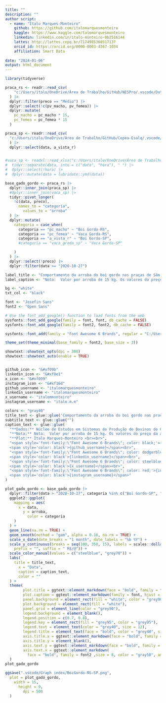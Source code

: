 ```yaml
---
title: ""
description: ""
author script: 
  - name: "Ítalo Marques-Monteiro"
    github: https://github.com/italomarquesmonteiro
    kaggle: https://www.kaggle.com/talomarquesmonteiro
    linkedin: linkedin.com/in/ítalo-monteiro-0b2516144
    lattes: http://lattes.cnpq.br/7174985368517137
    orcid_id: https://orcid.org/0000-0003-4367-1034
    affiliation: Smart Data
        
date: "2024-01-06"
output: html_document
---
```


```r
library(tidyverse)
```

```r
praca_rs <- readr::read_csv(
    "c:/Users/italo/OneDrive/Área de Trabalho/GitHub/NESPro/.vscode/Dataset/GadoGordo.csv" # nolint
  ) |>
  dplyr::filter(preco == "Médio") |>
  dplyr::select(!c(pv_macho, pv_femea)) |>
  dplyr::mutate(
    pc_macho = pc_macho * 15,
    pc_femea = pc_femea * 15
  )

praca_sp <- readr::read_csv(
  "c:/Users/italo/OneDrive/Área de Trabalho/GitHub/Cepea-Esalq/.vscode/Dataset cepea/CepeaBoiGordo.csv" # nolint
  ) |>
  dplyr::select(data, a_vista_r)


#vaca_sp <- readxl::read_xlsx("c:/Users/italo/OneDrive/Área de Trabalho/VsCode/agrolink/VacaGordaSP.xlsx") |> # nolint
#  tidyr::separate(data, into = c("data", "hora"), " ") |>
#  dplyr::select(!hora) |>
#  dplyr::mutate(data = lubridate::ymd(data))
```


```r
base_gado_gordo <- praca_rs |>
  dplyr::inner_join(praca_sp) |>
  #dplyr::inner_join(vaca_sp) |>
  tidyr::pivot_longer(
    !c(data, preco),
      names_to = "categoria",
        values_to = "arroba"
  ) |>
  dplyr::mutate(
    categoria = case_when(
      categoria == "pc_macho" ~ "Boi Gordo-RS",
      categoria == "pc_femea" ~ "Vaca Gorda-RS",
      categoria == "a_vista_r" ~ "Boi Gordo-SP",
      #categoria == "vaca_groda_sp" ~ "Vaca Gorda-SP"

    )
  ) |>
  dplyr::select(!preco) |>
  dplyr::filter(data >= "2020-10-27")
```


```r
label_title <- "Comportamento da arroba do boi gordo nas praças de São Paulo e Rio Grande do Sul" # nolint
label_caption <- "Nota:  Valor por arroba de 15 kg. Os valores do preço da arroba são referentes as mesmas datas de divulgação em ambas as praças  \nDados do boi gordo RS: Núcleo de Estudos em Sistemas de Produção de Bovinos de Corte e Cadeia Produtiva (NESPro) \n Dados do boi gordo SP: Centro de Estudos Avançados em Economia Aplicada (Cepea) \nPlot: @italo.m.m" # nolint
```

```r
bg <- "white"
txt_col <- "black"

font <- "Josefin Sans"
font2 <- "Open Sans"

# Use the font_add_google() function to load fonts from the web
sysfonts::font_add_google(family = font, font, db_cache = FALSE)
sysfonts::font_add_google(family = font2, font2, db_cache = FALSE)

sysfonts::font_add(family = "Font Awesome 6 Brands", regular = "C:/Users/italo/AppData/Local/Microsoft/Windows/Fonts/Font Awesome 6 Brands-Regular-400.otf") # nolint

theme_set(theme_minimal(base_family = font2, base_size = 3))

showtext::showtext_opts(dpi = 300)
showtext::showtext_auto(enable = TRUE)


github_icon <- "&#xf09b"
linkedin_icon <- "&#xf0e1"
x_icon <- "&#xf099"
instagram_icon <- "&#xf16d"
github_username <- "italomarquesmonteiro"
linkedin_username <- "italomarquesmonteiro"
x_username <- "italommonteiro"
instagram_username <- "italo.m.m"

colors <- "gray40"
title_text <- glue::glue('Comportamento da arroba do boi gordo nas praças de São Paulo e Rio Grande do Sul') # nolint
subtitle_text <- glue::glue("")
caption_text <- glue::glue(
  "**Dados:** Núcleo de Estudos em Sistemas de Produção de Bovinos de Corte e Cadeia Produtiva (NESPro) e Centro de Estudos Avançados em Economia Aplicada (Cepea-Esalq)<br>", # nolint
  "**Nota:** Nota:  Valor por arroba de 15 kg. Os valores do preço da arroba são referentes as mesmas datas de divulgação em ambas as praças<br>",
  "**Plot:** Ítalo Marques-Monteiro <br><br>",
  "<span style='font-family:\"Font Awesome 6 Brands\"; color: black;'>{github_icon};</span> 
  <span style='color: black'>{github_username}</span><br>",
  "<span style='font-family:\"Font Awesome 6 Brands\"; color: dodgerblue4;'>{linkedin_icon};</span> 
  <span style='color: black'>{linkedin_username}</span><br>",
  "<span style='font-family:\"Font Awesome 6 Brands\"; color: steelblue;'>{x_icon};</span>
  <span style='color: black'>{x_username}</span><br>",
  "<span style='font-family:\"Font Awesome 6 Brands\"; color: red;'>{instagram_icon};</span>
  <span style='color: black'>{instagram_username}</span>"
)
```


```r
plot_gado_gordo <- base_gado_gordo |>
  dplyr::filter(data > "2020-10-27", categoria %in% c("Boi Gordo-SP", "Boi Gordo-RS")) |> # nolint
  ggplot2::ggplot(
    mapping = aes(
      x = data,
        y = arroba,
          color = categoria
    )
  ) +
  geom_line(na.rm = TRUE) +
  geom_smooth(method = "gam", alpha = 0.18, na.rm = TRUE) +
  scale_x_date(date_breaks = "1 month", date_labels = "%b %Y") +
  scale_y_continuous(breaks = seq(100, 350, 15), labels = scales::dollar_format(
    prefix = "", suffix = " R$/@")) +
  scale_color_manual(values = c("steelblue", "grey70")) +
  labs(
    title = title_text,
      x = "Data",
      caption = caption_text,
      color = ""
  ) +
  theme(
        plot.title = ggtext::element_markdown(face = "bold", family = font, size = 25, hjust = 0, color = "gray40",), # nolint
        plot.caption = ggtext::element_markdown(family = font, hjust = 0, margin = margin(10,0,0,0), size = 8, color = txt_col, lineheight = 1.2), # nolint
        panel.background = element_rect(fill = "white", color = "grey90"),
        plot.background = element_rect(fill = "white"),
        panel.grid = element_line(color = "grey90"),
        legend.background = element_blank(),
        legend.position = c(0.7, 0.8),
        legend.key = element_rect(fill = "grey95", color = "grey95"),
        legend.text = element_text(color = "grey40", size = 12),
        legend.title = element_text(face = "bold", color = "grey40", size = 12),
        axis.title.x = ggtext::element_markdown(face = "bold", family = font,size = 15, hjust = 0, color = "gray50"), # nolint,
        axis.title.y = element_blank(),
        axis.text.y = ggtext::element_markdown(face = "bold", family = font2,size = 8, hjust = 0, color = "gray50"), # nolint,
        axis.text.x = ggtext::element_markdown(
          face = "bold", family = font2 ,size = 8, color = "gray50", angle=60, hjust=1) # nolint
  )
plot_gado_gordo
```


```r
ggsave(".vscode/Graph index/BoiGordo-RS-SP.png",
  plot = plot_gado_gordo,
    width = 15,
      height = 9,
        dpi = 500
  )
```


